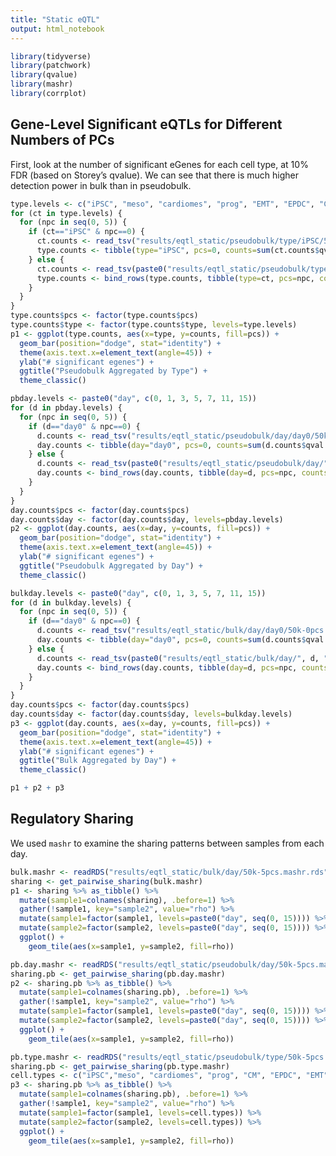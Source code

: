 ```yaml
---
title: "Static eQTL"
output: html_notebook
---
```

```r
library(tidyverse)
library(patchwork)
library(qvalue)
library(mashr)
library(corrplot)
```

## Gene-Level Significant eQTLs for Different Numbers of PCs
First, look at the number of significant eGenes for each cell type, at 10% FDR (based on Storey's qvalue). We can see that there is much higher detection power in bulk than in pseudobulk.
```r
type.levels <- c("iPSC", "meso", "cardiomes", "prog", "EMT", "EPDC", "CM")
for (ct in type.levels) {
  for (npc in seq(0, 5)) {
    if (ct=="iPSC" & npc==0) {
      ct.counts <- read_tsv("results/eqtl_static/pseudobulk/type/iPSC/50k-0pcs.tsv")
      type.counts <- tibble(type="iPSC", pcs=0, counts=sum(ct.counts$qval.bonf.unadj<=0.1))
    } else {
      ct.counts <- read_tsv(paste0("results/eqtl_static/pseudobulk/type/", ct, "/50k-", npc, "pcs.tophits.tsv"))
      type.counts <- bind_rows(type.counts, tibble(type=ct, pcs=npc, counts=sum(ct.counts$qval.bonf.unadj<=0.1)))
    }
  }
}
type.counts$pcs <- factor(type.counts$pcs)
type.counts$type <- factor(type.counts$type, levels=type.levels)
p1 <- ggplot(type.counts, aes(x=type, y=counts, fill=pcs)) + 
  geom_bar(position="dodge", stat="identity") +
  theme(axis.text.x=element_text(angle=45)) + 
  ylab("# significant egenes") + 
  ggtitle("Pseudobulk Aggregated by Type") +
  theme_classic()

pbday.levels <- paste0("day", c(0, 1, 3, 5, 7, 11, 15))
for (d in pbday.levels) {
  for (npc in seq(0, 5)) {
    if (d=="day0" & npc==0) {
      d.counts <- read_tsv("results/eqtl_static/pseudobulk/day/day0/50k-0pcs.tophits.tsv")
      day.counts <- tibble(day="day0", pcs=0, counts=sum(d.counts$qval.bonf.unadj<=0.1))
    } else {
      d.counts <- read_tsv(paste0("results/eqtl_static/pseudobulk/day/", d, "/50k-", npc, "pcs.tophits.tsv"))
      day.counts <- bind_rows(day.counts, tibble(day=d, pcs=npc, counts=sum(d.counts$qval.bonf.unadj<=0.1)))
    }
  }
}
day.counts$pcs <- factor(day.counts$pcs)
day.counts$day <- factor(day.counts$day, levels=pbday.levels)
p2 <- ggplot(day.counts, aes(x=day, y=counts, fill=pcs)) + 
  geom_bar(position="dodge", stat="identity") +
  theme(axis.text.x=element_text(angle=45)) +
  ylab("# significant egenes") +
  ggtitle("Pseudobulk Aggregated by Day") +
  theme_classic()

bulkday.levels <- paste0("day", c(0, 1, 3, 5, 7, 11, 15))
for (d in bulkday.levels) {
  for (npc in seq(0, 5)) {
    if (d=="day0" & npc==0) {
      d.counts <- read_tsv("results/eqtl_static/bulk/day/day0/50k-0pcs.tophits.tsv")
      day.counts <- tibble(day="day0", pcs=0, counts=sum(d.counts$qval.bonf.unadj<=0.1))
    } else {
      d.counts <- read_tsv(paste0("results/eqtl_static/bulk/day/", d, "/50k-", npc, "pcs.tophits.tsv"))
      day.counts <- bind_rows(day.counts, tibble(day=d, pcs=npc, counts=sum(d.counts$qval.bonf.unadj<=0.1)))
    }
  }
}
day.counts$pcs <- factor(day.counts$pcs)
day.counts$day <- factor(day.counts$day, levels=bulkday.levels)
p3 <- ggplot(day.counts, aes(x=day, y=counts, fill=pcs)) + 
  geom_bar(position="dodge", stat="identity") +
  theme(axis.text.x=element_text(angle=45)) +
  ylab("# significant egenes") +
  ggtitle("Bulk Aggregated by Day") +
  theme_classic()

p1 + p2 + p3
```

## Regulatory Sharing
We used `mashr` to examine the sharing patterns between samples from each day. 
```r
bulk.mashr <- readRDS("results/eqtl_static/bulk/day/50k-5pcs.mashr.rds")
sharing <- get_pairwise_sharing(bulk.mashr)
p1 <- sharing %>% as_tibble() %>%
  mutate(sample1=colnames(sharing), .before=1) %>%
  gather(!sample1, key="sample2", value="rho") %>%
  mutate(sample1=factor(sample1, levels=paste0("day", seq(0, 15)))) %>%
  mutate(sample2=factor(sample2, levels=paste0("day", seq(0, 15)))) %>%
  ggplot() + 
    geom_tile(aes(x=sample1, y=sample2, fill=rho))

pb.day.mashr <- readRDS("results/eqtl_static/pseudobulk/day/50k-5pcs.mashr.rds")
sharing.pb <- get_pairwise_sharing(pb.day.mashr)
p2 <- sharing.pb %>% as_tibble() %>%
  mutate(sample1=colnames(sharing.pb), .before=1) %>%
  gather(!sample1, key="sample2", value="rho") %>%
  mutate(sample1=factor(sample1, levels=paste0("day", seq(0, 15)))) %>%
  mutate(sample2=factor(sample2, levels=paste0("day", seq(0, 15)))) %>%
  ggplot() + 
    geom_tile(aes(x=sample1, y=sample2, fill=rho))

pb.type.mashr <- readRDS("results/eqtl_static/pseudobulk/type/50k-5pcs.mashr.rds")
sharing.pb <- get_pairwise_sharing(pb.type.mashr)
cell.types <- c("iPSC","meso", "cardiomes", "prog", "CM", "EPDC", "EMT") 
p3 <- sharing.pb %>% as_tibble() %>%
  mutate(sample1=colnames(sharing.pb), .before=1) %>%
  gather(!sample1, key="sample2", value="rho") %>%
  mutate(sample1=factor(sample1, levels=cell.types)) %>%
  mutate(sample2=factor(sample2, levels=cell.types)) %>%
  ggplot() + 
    geom_tile(aes(x=sample1, y=sample2, fill=rho))
```

<!-- ## Replication of Non-Dynamic eQTLs -->
<!-- By looking at the $\pi_1$ replication rates, we can determine whether the QTLs we detected in bulk are replicated in pseudobulk -->
<!-- ```{r, warning=FALSE, message=FALSE, echo=FALSE} -->
<!-- days <- paste0("day", c(0, 1, 3, 5, 7, 11, 15)) -->
<!-- npcs <- seq(0, 5) -->
<!-- rep.rates <- tibble("days"=character(), -->
<!--                     "npcs"=numeric(),  -->
<!--                     "pi1"=numeric()) -->
<!-- for (d in days) { -->
<!--   for (npc in npcs) { -->
<!--     bulk.hits <- read_tsv(paste0("results/eqtl_static/bulk/day/", d, "/50k-", npc, "pcs.tophits.tsv")) %>%  -->
<!--       filter(qval.bonf.unadj<=0.1) %>% -->
<!--       mutate(gv=paste(gene, snp, sep="--")) -->
<!--     if(nrow(bulk.hits) <= 5) { -->
<!--       next -->
<!--     } -->
<!--     pseudobulk.stats <- read_tsv(paste0("results/eqtl_static/pseudobulk/day/", d, "/50k-", npc, "pcs.mtc.tsv")) %>% -->
<!--       mutate(gv=paste(gene, snp, sep="--")) %>% -->
<!--       filter(gv %in% bulk.hits$gv) %>% -->
<!--       .$bonf.p.unadj -->
<!--     if (length(pseudobulk.stats)<=5) { -->
<!--       next -->
<!--     } -->
<!--     pseudobulk.stats <- pseudobulk.stats %>% -->
<!--       qvalue %>% -->
<!--       (function(x){1-x$pi0}) -->
<!--     rep.rates <- bind_rows(rep.rates, tibble("days"=d, "npcs"=npc, "pi1"=pseudobulk.stats)) -->
<!--   } -->
<!-- } -->

<!-- rep.rates$days <- factor(rep.rates$days, levels=days) -->
<!-- ggplot(rep.rates, aes(x=npcs, y=pi1)) +  -->
<!--   facet_grid(rows=vars(days)) + -->
<!--   geom_bar(position="dodge", stat="identity") + -->
<!--   theme_classic() -->
<!-- ``` -->